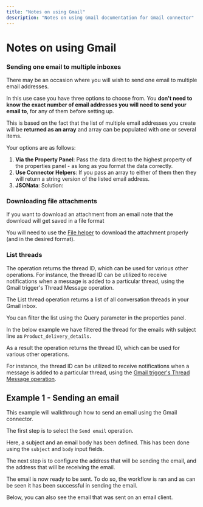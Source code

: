 ```yaml
---
title: "Notes on using Gmail"
description: "Notes on using Gmail documentation for Gmail connector"
---
```


# Notes on using Gmail

### Sending one email to multiple inboxes

There may be an occasion where you will wish to send one email to multiple email addresses. 

In this use case you have three options to choose from. You **don't need to know the exact number of email addresses you will need to send your email to**, for any of them before setting up.

This is based on the fact that the list of multiple email addresses you create will be **returned as an array** and array can be populated with one or several items.

Your options are as follows:

1. **Via the Property Panel**: Pass the data direct to the highest property of the properties panel - as long as you format the data correctly.
2. **Use Connector Helpers**: If you pass an array to either of them then they will return a string version of the listed email address.
3. **JSONata**: Solution:

### Downloading file attachments

If you want to download an attachment from an email note that the download will get saved in a file format

You will need to use the [File helper](https://tray.io/documentation/connectors/helpers/file-helper/) to download the attachment properly (and in the desired format).

### List threads

The operation returns the thread ID, which can be used for various other operations. For instance, the thread ID can be utilized to receive notifications when a message is added to a particular thread, using the Gmail trigger's Thread Message operation.

The List thread operation returns a list of all conversation threads in your Gmail inbox. 

You can filter the list using the Query parameter in the properties panel.

In the below example we have filtered the thread for the emails with subject line as `Product_delivery_details.`

As a result the operation returns the thread ID, which can be used for various other operations. 

For instance, the thread ID can be utilized to receive notifications when a message is added to a particular thread, using the [Gmail trigger's Thread Message operation](https://tray.io/documentation/connectors/service/gmail/gmail-trigger/#thread-message-notification).

## Example 1 - Sending an email

This example will walkthrough how to send an email using the Gmail connector.

The first step is to select the `Send email` operation.

Here, a subject and an email body has been defined. This has been done using the `subject` and `body` input fields.

The next step is to configure the address that will be sending the email, and the address that will be receiving the email.

The email is now ready to be sent. To do so, the workflow is ran and as can be seen it has been successful in sending the email.

Below, you can also see the email that was sent on an email client.
